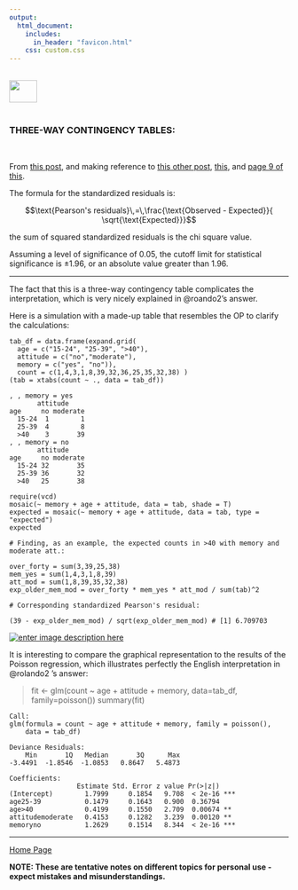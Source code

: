 ```yaml
---
output: 
  html_document:
    includes:
      in_header: "favicon.html" 
    css: custom.css
---
```


<br>
<a href="http://rinterested.github.io/statistics/index.html">
<img HEIGHT="40" WIDTH="50" src="https://cloud.githubusercontent.com/assets/9312897/10556783/a27a26fa-745c-11e5-9b1a-2d5bd737387a.PNG"></a>
<br><br>

### THREE-WAY CONTINGENCY TABLES:
<br>

From [this post](http://stats.stackexchange.com/a/266033/67822), and making reference to [this other post](http://stats.stackexchange.com/a/8378/67822), [this](https://drive.google.com/file/d/0Bwl-HpVJ_5PeaS1BN05zeWw5TVE/view?usp=sharing), and [page 9 of this](https://drive.google.com/file/d/0Bwl-HpVJ_5PeYjV1UzY1eFBDV1E/view?usp=sharing).


The formula for the standardized residuals is:

$$\text{Pearson's residuals}\,=\,\frac{\text{Observed - Expected}}{ \sqrt{\text{Expected}}}$$

the sum of squared standardized residuals is the chi square value. 

Assuming a level of significance of $0.05$, the cutoff limit for statistical significance is $\pm1.96$, or an absolute value greater than $1.96.$

---

The fact that this is a three-way contingency table complicates the interpretation, which is very nicely explained in @roando2's answer. 

Here is a simulation with a made-up table that resembles the OP to clarify the calculations:

    tab_df = data.frame(expand.grid(
      age = c("15-24", "25-39", ">40"),
      attitude = c("no","moderate"),
      memory = c("yes", "no")),
      count = c(1,4,3,1,8,39,32,36,25,35,32,38) ) 
    (tab = xtabs(count ~ ., data = tab_df))

    , , memory = yes
           attitude
    age     no moderate
      15-24  1        1
      25-39  4        8
      >40    3       39
    , , memory = no
           attitude
    age     no moderate
      15-24 32       35
      25-39 36       32
      >40   25       38
    
    require(vcd)
    mosaic(~ memory + age + attitude, data = tab, shade = T)
    expected = mosaic(~ memory + age + attitude, data = tab, type = "expected") 
    expected
    
    # Finding, as an example, the expected counts in >40 with memory and moderate att.:

    over_forty = sum(3,39,25,38)
    mem_yes = sum(1,4,3,1,8,39)
    att_mod = sum(1,8,39,35,32,38)
    exp_older_mem_mod = over_forty * mem_yes * att_mod / sum(tab)^2
    
    # Corresponding standardized Pearson's residual:
    
    (39 - exp_older_mem_mod) / sqrt(exp_older_mem_mod) # [1] 6.709703

[![enter image description here][1]][1]

It is interesting to compare the graphical representation to the results of the Poisson regression, which illustrates perfectly the English interpretation in @rolando2 's answer:

> fit <- glm(count ~ age + attitude + memory, data=tab_df, family=poisson())
> summary(fit)

    Call:
    glm(formula = count ~ age + attitude + memory, family = poisson(), 
        data = tab_df)
    
    Deviance Residuals: 
        Min       1Q   Median       3Q      Max  
    -3.4491  -1.8546  -1.0853   0.8647   5.4873  
    
    Coefficients:
                     Estimate Std. Error z value Pr(>|z|)    
    (Intercept)        1.7999     0.1854   9.708  < 2e-16 ***
    age25-39           0.1479     0.1643   0.900  0.36794    
    age>40             0.4199     0.1550   2.709  0.00674 ** 
    attitudemoderate   0.4153     0.1282   3.239  0.00120 ** 
    memoryno           1.2629     0.1514   8.344  < 2e-16 ***


  [1]: https://i.stack.imgur.com/d6acW.png


---
<a href="http://rinterested.github.io/statistics/index.html">Home Page</a>

**NOTE: These are tentative notes on different topics for personal use - expect mistakes and misunderstandings.**
